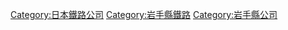 {{Commonscat|Sanriku Railway}}
{{catmore}}
{{DEFAULTSORT:Sanriku Railway}}
[[Category:日本鐵路公司|Category:日本鐵路公司]]
[[Category:岩手縣鐵路|Category:岩手縣鐵路]]
[[Category:岩手縣公司|Category:岩手縣公司]]